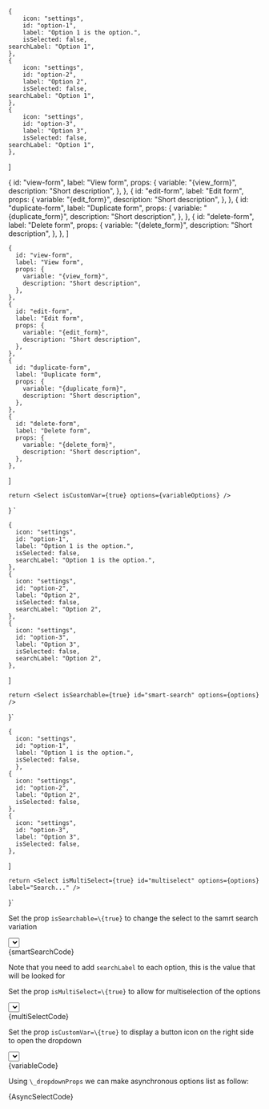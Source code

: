 
	{
		icon: "settings",
		id: "option-1",
		label: "Option 1 is the option.",
		isSelected: false,
    searchLabel: "Option 1",
	},
	{
		icon: "settings",
		id: "option-2",
		label: "Option 2",
		isSelected: false,
    searchLabel: "Option 1",
	},
	{
		icon: "settings",
		id: "option-3",
		label: "Option 3",
		isSelected: false,
    searchLabel: "Option 1",
	},
]

  {
    id: "view-form",
    label: "View form",
    props: {
      variable: "{view_form}",
      description: "Short description",
    },
  },
  {
    id: "edit-form",
    label: "Edit form",
    props: {
      variable: "{edit_form}",
      description: "Short description",
    },
  },
  {
    id: "duplicate-form",
    label: "Duplicate form",
    props: {
      variable: "{duplicate_form}",
      description: "Short description",
    },
  },
  {
    id: "delete-form",
    label: "Delete form",
    props: {
      variable: "{delete_form}",
      description: "Short description",
    },
  },
]


    {
      id: "view-form",
      label: "View form",
      props: {
        variable: "{view_form}",
        description: "Short description",
      },
    },
    {
      id: "edit-form",
      label: "Edit form",
      props: {
        variable: "{edit_form}",
        description: "Short description",
      },
    },
    {
      id: "duplicate-form",
      label: "Duplicate form",
      props: {
        variable: "{duplicate_form}",
        description: "Short description",
      },
    },
    {
      id: "delete-form",
      label: "Delete form",
      props: {
        variable: "{delete_form}",
        description: "Short description",
      },
    },
  ]

    return <Select isCustomVar={true} options={variableOptions} />
  }
`


    {
      icon: "settings",
      id: "option-1",
      label: "Option 1 is the option.",
      isSelected: false,
      searchLabel: "Option 1 is the option.",
    },
    {
      icon: "settings",
      id: "option-2",
      label: "Option 2",
      isSelected: false,
      searchLabel: "Option 2",
    },
    {
      icon: "settings",
      id: "option-3",
      label: "Option 3",
      isSelected: false,
      searchLabel: "Option 2",
    },
  ]

    return <Select isSearchable={true} id="smart-search" options={options} />
}`


    {
      icon: "settings",
      id: "option-1",
      label: "Option 1 is the option.",
      isSelected: false,
	  },
    {
      icon: "settings",
      id: "option-2",
      label: "Option 2",
      isSelected: false,
    },
    {
      icon: "settings",
      id: "option-3",
      label: "Option 3",
      isSelected: false,
    },
  ]

    return <Select isMultiSelect={true} id="multiselect" options={options} label="Search..." />
}`

<Section title="Smart Search" contained={true} border={true} style={{ paddingRight: 0, paddingLeft: 0 }}>
  <p>Set the prop <Code small={true}>isSearchable=\{true}</Code> to change the select to the samrt search variation</p>

  <div className="sui-wrap sui-theme--light" style={{ marginBottom: 30 }}>
    <Select isSearchable={true} id="smart-search" options={searchOptions} label="Search..." />
  </div>

  <Snippet language="js">
    {smartSearchCode}
  </Snippet>

  <p>Note that you need to add <Code isSmall={true}>searchLabel</Code> to each option, this is the value that will be looked for</p>
</Section>

<Section title="Multiselect" contained={true} border={true} style={{ paddingRight: 0, paddingLeft: 0 }}>
  <p>Set the prop <Code small={true}>isMultiSelect=\{true}</Code> to allow for multiselection of the options</p>

  <div className="sui-wrap sui-theme--light" style={{ marginBottom: 30 }}>
    <Select isMultiSelect={true} id="multiselect" options={options} />
  </div>

  <Snippet language="js">
    {multiSelectCode}
  </Snippet>
</Section>

<Section title="Variable" contained={true} border={true} style={{ paddingRight: 0, paddingLeft: 0 }}>
  <p>Set the prop <Code small={true}>isCustomVar=\{true}</Code> to display a button icon on the right side to open the dropdown</p>

  <div className="sui-wrap sui-theme--light" style={{ marginBottom: 30 }}>
    <Select isCustomVar={true} id="variable" options={variableOptions} />
  </div>

  <Snippet language="js">
    {variableCode}
  </Snippet>
</Section>

<Section title="Async options" contained={true} border={true} style={{ paddingRight: 0, paddingLeft: 0 }}>
  <p>Using <Code isSmall={small}>\_dropdownProps</Code> we can make asynchronous options list as follow:</p>

  <div className="sui-wrap sui-theme--light" style={{ marginBottom: 30 }}>
    <AsyncSelect />
  </div>

  <Snippet language="js">
    {AsyncSelectCode}
  </Snippet>
</Section>
